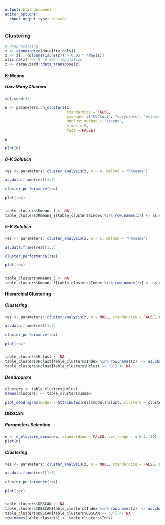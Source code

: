 ```yaml
---
output: html_document
editor_options: 
  chunk_output_type: console
---
```



### Clustering


```r
# Preprocessing
z <- standardize(data[hrv_cols])
z <- z[ , colSums(is.na(z)) > 0.05 * nrow(z)]
z[is.na(z)] <- 0  # mean imputation
z <- datawizard::data_transpose(z)
```


#### K-Means

##### How Many Clusters

```r
set.seed(3)

n <- parameters::n_clusters(z, 
                            standardize = FALSE, 
                            package= c("NbClust", "easystats", "mclust"), 
                            nbclust_method = "kmeans",
                            n_max = 9,
                            fast = FALSE)

n

plot(n) 
```


##### 8-K Solution

```r
rez <- parameters::cluster_analysis(z, n = 8, method = "hkmeans")

as.data.frame(rez)[1:3]

cluster_performance(rez)

plot(rez)


table_clusters$Kmeans_8 <- NA
table_clusters$Kmeans_8[table_clusters$Index %in% row.names(z)] <- as.character(predict(rez))
```

##### 5-K Solution

```r
rez <- parameters::cluster_analysis(z, n = 5, method = "hkmeans")

as.data.frame(rez)[1:3]

cluster_performance(rez)

plot(rez)


table_clusters$Kmeans_5 <- NA
table_clusters$Kmeans_5[table_clusters$Index %in% row.names(z)] <- as.character(predict(rez))
```

#### Hierarchial Clustering

##### Clustering

```r
rez <- parameters::cluster_analysis(z, n = NULL, standardize = FALSE, method = "hclust", distance_method = "correlation", hclust_method = "average", ci = 0.90)

as.data.frame(rez)[1:3]

cluster_performance(rez)

plot(rez)


table_clusters$Hclust <- NA
table_clusters$Hclust[table_clusters$Index %in% row.names(z)] <- as.character(predict(rez))
table_clusters$Hclust[table_clusters$Hclust == "0"] <- NA
```


##### Dendrogram

```r
clusters <- table_clusters$Hclust
names(clusters) <- table_clusters$Index

plot_dendrogram(model = attributes(rez)$model$hclust, clusters = clusters)
```

#### DBSCAN

##### Parameters Selection

```r
n <- n_clusters_dbscan(z, standardize = FALSE, eps_range = c(0.1, 30), min_size = 2, method = "kNN")
plot(n)
```

##### Clustering

```r
rez <- parameters::cluster_analysis(z, n = NULL, standardize = FALSE, method = "dbscan", dbscan_eps = 16, min_size = 2)

as.data.frame(rez)[1:3]

cluster_performance(rez)

plot(rez)


table_clusters$DBSCAN <- NA
table_clusters$DBSCAN[table_clusters$Index %in% row.names(z)] <- as.character(predict(rez))
table_clusters$DBSCAN[table_clusters$DBSCAN == "0"] <- NA
row.names(table_clusters) <- table_clusters$Index
```
